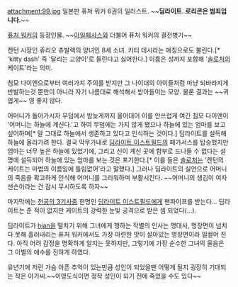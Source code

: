 attachment:99.jpg 
일본판 퓨쳐 워커 6권의 일러스트. ~~'''딤라이트. 로리콘은 범죄입니다.'''~~

[[퓨처 워커]]의 등장인물. ~~[[아일페사스]]와 더불어 퓨처 워커의 결전병기~~

켄턴 시장인 쥬리오 츄발렉의 양녀인 8세 소녀. 키티 데시라는 애칭으로도 불린다.[* 'kitty dash' 즉 '달리는 고양이'로 들린다고 싫어한다.] 이름은 성까지 포함해 '[[솔로처]]의 케이트'라는 의미.

침모 다이앤으로부터 여러가지 주의를 받지만 그 나이대의 아이들처럼 마냥 되바라지게 반발하는것 뿐만이 아니라 자기 나름대로 해석해서 받아들이는 모양. 물론 결과는 ~~귀엽게~~ 영 좋지 않다.

어머니가 돌아가시자 무덤에서 밤늦게까지 울어대어 이를 안쓰럽게 여긴 침모 다이앤이 '어머니는 하늘에 계신다.'고 하여 무덤에는 가지 않게 됐으나 하늘에 있는 엄마를 보고 싶어하며[* 말 그대로 하늘에서 생존하고 있다고 인식하는 것이다.] 딤라이트를 설득해 하늘에 올라가려 한다. 결국 막무가내로 [[딤라이트 이스트필드]]의 페가서스를 탑승했지만 엄마는 너무 높은 하늘에 있었기에, 그리고 신이 계신 곳에 함부로 드나들 수 없다는 설명에 설득되어 하늘에 있는 엄마를 보는 것은 포기한다.[* 이를 들은 [[솔로처]]는 '켄턴의 케이트는 마법의 이름임에 틀림없어'라고 말했다.] 그러나 딤라이트의 실언으로 어머니의 죽음을 확고하게 인식해 어머니를 그리워하며 부활시킨다. ~~어머니의 생김이 여자 샌슨이라는 건 잠시 무시하도록 하자~~

마지막에는 [[천공의 3기사]]중 한명인 [[딤라이트 이스트필드]]에게 팬파이프를 받는다... 딤라이트는 준 적이 없지만 케이트의 강력한 눈빛 공격으로 받은 셈 되었다(...).

딤라이트가 [[hjan]]을 떨치기 위해 그녀에게 행하는 작별의 인사는 명대사, 명장면이 넘치다 못해 흘러내리는 퓨처 워커에서도 가장 아련한 맛이 살아있는 명장면이라 일컬어 진다. 아직 어려 감정을 명확하게 알지는 못하지만, 그렇기에 가장 순수한 그녀의 울음은 그 이별의 애수를 진하게 하였다. 

유년기에 저런 가슴 아픈 추억이 있는만큼 성인이 되었을땐 어떻게 될지 굉장히 기대되는 작은 아가씨.~~이영도식이면 정작 성인이 되기 전에 죽었을 수도 있다~~
